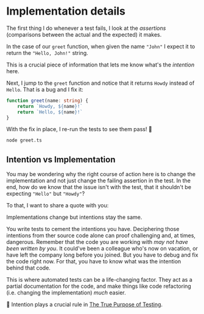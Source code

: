 # Implementation details

The first thing I do whenever a test fails, I look at the _assertions_ (comparisons between the actual and the expected) it makes.

In the case of our `greet` function, when given the name `"John"` I expect it to return the `"Hello, John!"` string.

<CodeFile file="greet.ts" range="5-9" highlight="7" />

This is a crucial piece of information that lets me know what's the _intention_ here.

Next, I jump to the `greet` function and notice that it returns `Howdy` instead of `Hello`. That is a bug and I fix it:

```ts remove=2 add=3
function greet(name: string) {
	return `Howdy, ${name}!`
	return `Hello, ${name}!`
}
```

With the fix in place, I re-run the tests to see them pass! :tada:

```sh
node greet.ts
```

## Intention vs Implementation

You may be wondering why the right course of action here is to change the implementation and not just change the failing assertion in the test. In the end, how do we know that the issue isn't with the test, that it shouldn't be expecting `"Hello"` but `"Howdy"`?

To that, I want to share a quote with you:

<callout-info class="important">Implementations change but intentions stay the same.</callout-info>

You write tests to cement the intentions you have. Deciphering those intentions from ther source code alone can proof challenging and, at times, dangerous. Remember that the code you are working with _may not have been written by you_. It could've been a colleague who's now on vacation, or have left the company long before you joined. But you have to debug and fix the code right now. For that, you have to know what was the intention behind that code.

This is where automated tests can be a life-changing factor. They act as a partial documentation for the code, and make things like code refactoring (i.e. changing the implementation) _much_ easier.

📜 Intention plays a crucial rule in [The True Purpose of Testing](https://www.epicweb.dev/the-true-purpose-of-testing).
